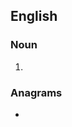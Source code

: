 {{also|raisons d'être}}
==English==

===Noun===
{{head|en|noun form}}

# {{plural of|en|raison d'etre}}

===Anagrams===
* {{anagrams|en|a=adeeinorrsst|noise traders|raison d'êtres|risedronates}}